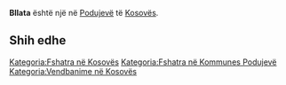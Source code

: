 {{Fshat në 
 | Emri                = Bllata
 | EmriAlt                = 
 | NAME_SHORT_FORM=      
 | NAME_GENERIC=      
 | NAME_SORT_NAME_RO=      BLLATA
 | FULL_NAME_RO = Bllata
 | FULL_NAME_ND_RO=Bllata
 | SORT_NAME_RG=BLLATA
 | FULL_NAME_RG=Bllata
 | FULL_NAME_ND_RG=Bllata
 | SRP_NAME_SHORT_FORM=      
 | SRP_NAME_GENERIC=      
 | SRP_NAME_SORT_NAME_RO=      
 | SRP_FULL_NAME_RO = 
 | SRP_FULL_NAME_ND_RO=
 | SRP_SORT_NAME_RG=
 | SRP_FULL_NAME_RG=
 | SRP_FULL_NAME_ND_RG=
 | Emri (Rasa dhanore) = 
 | Figura              = 
 | Shteti              = Kosovo
 | Komuna              = Podujevë
 | Kodi postar         = 
 | Sipërfaqja          = 

 | Popullsia           = 

 | Regj. i popullsisë  = 
 | Dend. e popullsisë  = 
 | Faqja zyrtare       = 
 <!--- Koordinatat ----> 
 | Gjerësia            = 42.832778
 | Gjatësia            = 21.385278
 | Lartësia            = 
}}
'''Bllata''' është një [[]] në [[Podujevë]] të [[Kosovës]].

<!-- == Gjeografia == -->
<!-- == Historia == -->
<!-- == Demografia == -->
== Shih edhe ==
{{Komuna Podujevë}}
{{Kosovo-Administrata-Cung}}

[[Kategoria:Fshatra në Kosovës]]
[[Kategoria:Fshatra në Kommunes Podujevë]]
[[Kategoria:Vendbanime në Kosovës]]